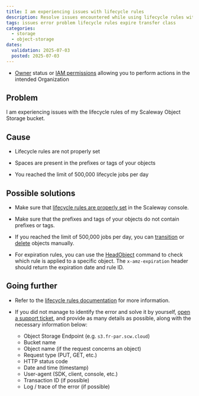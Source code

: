 ```yaml
---
title: I am experiencing issues with lifecycle rules
description: Resolve issues encountered while using lifecycle rules with Scaleway Object Storage
tags: issues error problem lifecycle rules expire transfer class
categories:
  - storage
  - object-storage
dates:
  validation: 2025-07-03
  posted: 2025-07-03
---
```



<Requirements />

- [Owner](/iam/concepts/#owner) status or [IAM permissions](/iam/concepts/#permission) allowing you to perform actions in the intended Organization

## Problem

I am experiencing issues with the lifecycle rules of my Scaleway Object Storage bucket.

## Cause

- Lifecycle rules are not properly set

- Spaces are present in the prefixes or tags of your objects

- You reached the limit of 500,000 lifecycle jobs per day

## Possible solutions

- Make sure that [lifecycle rules are properly set](/object-storage/how-to/manage-lifecycle-rules/) in the Scaleway console.

- Make sure that the prefixes and tags of your objects do not contain prefixes or tags.

- If you reached the limit of 500,000 jobs per day, you can [transition](/object-storage/how-to/edit-storage-class/) or [delete](/object-storage/how-to/delete-an-object/) objects manually.

- For expiration rules, you can use the [HeadObject](/object-storage/api-cli/object-operations/#headobject) command to check which rule is applied to a specific object. The `x-amz-expiration` header should return the expiration date and rule ID.

## Going further

- Refer to the [lifecycle rules documentation](/object-storage/how-to/manage-lifecycle-rules/) for more information.

- If you did not manage to identify the error and solve it by yourself, [open a support ticket](/account/how-to/open-a-support-ticket/), and provide as many details as possible, along with the necessary information below:
    - Object Storage Endpoint (e.g. `s3.fr-par.scw.cloud`)
    - Bucket name
    - Object name (if the request concerns an object)
    - Request type (PUT, GET, etc.)
    - HTTP status code
    - Date and time (timestamp)
    - User-agent (SDK, client, console, etc.)
    - Transaction ID (if possible)
    - Log / trace of the error (if possible)
